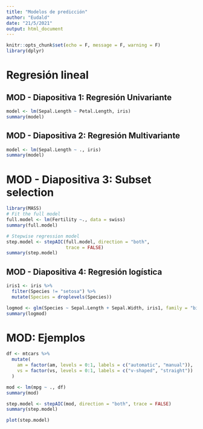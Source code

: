 ```yaml
---
title: "Modelos de predicción"
author: "Eudald"
date: "21/5/2021"
output: html_document
---
```


```r
knitr::opts_chunk$set(echo = F, message = F, warning = F)
library(dplyr)
```

# Regresión lineal

## MOD - Diapositiva 1: Regresión Univariante

```r
model <- lm(Sepal.Length ~ Petal.Length, iris)
summary(model)
```

## MOD - Diapositiva 2: Regresión Multivariante

```r
model <- lm(Sepal.Length ~ ., iris)
summary(model)
```

# MOD - Diapositiva 3: Subset selection

```r
library(MASS)
# Fit the full model 
full.model <- lm(Fertility ~., data = swiss)
summary(full.model)
```

```r
# Stepwise regression model
step.model <- stepAIC(full.model, direction = "both", 
                      trace = FALSE)
summary(step.model)
```

## MOD - Diapositiva 4: Regresión logística

```r
iris1 <- iris %>% 
  filter(Species != "setosa") %>% 
  mutate(Species = droplevels(Species))
```

```r
logmod <- glm(Species ~ Sepal.Length + Sepal.Width, iris1, family = "binomial")
summary(logmod)
```

# MOD: Ejemplos

```r
df <- mtcars %>% 
  mutate(
    am = factor(am, levels = 0:1, labels = c("automatic", "manual")),
    vs = factor(vs, levels = 0:1, labels = c("v-shaped", "straight"))
  )
```

```r
mod <- lm(mpg ~ ., df)
summary(mod)
```

```r
step.model <- stepAIC(mod, direction = "both", trace = FALSE)
summary(step.model)
```

```r
plot(step.model)
```

